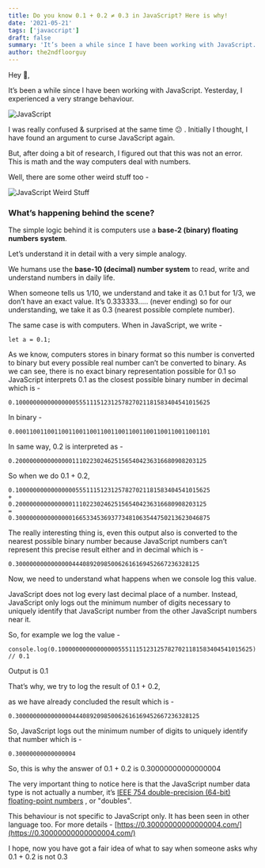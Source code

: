 ```yaml
---
title: Do you know 0.1 + 0.2 ≠ 0.3 in JavaScript? Here is why!
date: '2021-05-21'
tags: ['javaccript']
draft: false
summary: 'It’s been a while since I have been working with JavaScript. Yesterday, I experienced a very strange behaviour - console.log(0.2 + 0.1) // 0.30000000000000004'
author: the2ndfloorguy
---
```


Hey 👋,

It’s been a while since I have been working with JavaScript. Yesterday, I experienced a very strange behaviour.

![JavaScript](https://cdn.hashnode.com/res/hashnode/image/upload/v1621527664759/jRzoH1cE-.png)

I was really confused & surprised at the same time 😕 . Initially I thought, I have found an argument to curse JavaScript again.

But, after doing a bit of research, I figured out that this was not an error. This is math and the way computers deal with numbers.

Well, there are some other weird stuff too -


![JavaScript Weird Stuff](https://cdn.hashnode.com/res/hashnode/image/upload/v1621527986757/OBw4DSiR7.png)

### What’s happening behind the scene?

The simple logic behind it is computers use a **base-2 (binary) floating numbers system**. 

Let’s understand it in detail with a very simple analogy. 

We humans use the **base-10 (decimal) number system** to read, write and understand numbers in daily life. 

When someone tells us 1/10, we understand and take it as 0.1 but for 1/3, we don’t have an exact value. It’s 0.333333….. (never ending) so for our understanding, we take it as 0.3 (nearest possible complete number).

The same case is with computers. When in JavaScript, we write -


```
let a = 0.1;
``` 

As we know, computers stores in binary format so this number is converted to binary but every possible real number can’t be converted to binary. As we can see, there is no exact binary representation possible for 0.1 so JavaScript interprets 0.1 as the closest possible binary number in decimal which is -

```
0.1000000000000000055511151231257827021181583404541015625
```

In binary -

```
0.0001100110011001100110011001100110011001100110011001101
```

In same way, 0.2 is interpreted as -

```
0.200000000000000011102230246251565404236316680908203125
```

So when we do 0.1 + 0.2, 

```
0.1000000000000000055511151231257827021181583404541015625
+
0.200000000000000011102230246251565404236316680908203125
=
0.3000000000000000166533453693773481063544750213623046875
```

The really interesting thing is, even this output also is converted to the nearest possible binary number because JavaScript numbers can’t represent this precise result either and in decimal which is -

```
0.3000000000000000444089209850062616169452667236328125
```

Now, we need to understand what happens when we console log this value.

JavaScript does not log every last decimal place of a number. Instead, JavaScript only logs out the minimum number of digits necessary to uniquely identify that JavaScript number from the other JavaScript numbers near it.

So, for example we log the value -

```
console.log(0.1000000000000000055511151231257827021181583404541015625)
// 0.1
```

Output is 0.1

That’s why, we try to log the result of 0.1 + 0.2, 

as we have already concluded the result which is -  
```
0.3000000000000000444089209850062616169452667236328125
```
So, JavaScript logs out the minimum number of digits to uniquely identify that number which is -
```
0.30000000000000004
```
So, this is why the answer of 0.1 + 0.2 is 0.30000000000000004

The very important thing to notice here is that the JavaScript number data type is not actually a number, it’s  [IEEE 754 double-precision (64-bit) floating-point numbers](https://en.wikipedia.org/wiki/Double-precision_floating-point_format) , or "doubles". 

This behaviour is not specific to JavaScript only. It has been seen in other language too. For more details -  [https://0.30000000000000004.com/](https://0.30000000000000004.com/) 

I hope, now you have got a fair idea of what to say when someone asks why 0.1 + 0.2 is not 0.3 